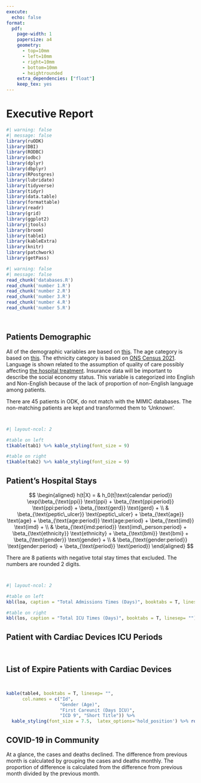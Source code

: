 ```yaml
---
execute:
  echo: false
format: 
  pdf: 
    page-width: 1
    papersize: a4
    geometry:
      - top=10mm
      - left=10mm
      - right=10mm
      - bottom=10mm
      - heightrounded
    extra_dependencies: ["float"]
    keep_tex: yes
---
```


# Executive Report

```r
#| warning: false
#| message: false
library(ruODK)
library(DBI)
library(RODBC)
library(odbc)
library(dplyr)
library(dbplyr)
library(RPostgres)
library(lubridate)
library(tidyverse)
library(tidyr)
library(data.table)
library(formattable)
library(readr)
library(grid)
library(ggplot2)
library(jtools)
library(broom)
library(table1)
library(kableExtra)
library(knitr)
library(patchwork)
library(getPass)
```

```r
#| warning: false
#| message: false
read_chunk('databases.R')
read_chunk('number 1.R')
read_chunk('number 2.R')
read_chunk('number 3.R')
read_chunk('number 4.R')
read_chunk('number 5.R')
```

```r

```

```r

```

## Patients Demographic

All of the demographic variables are based on [this](https://extension.unh.edu/sites/default/files/migrated_unmanaged_files/Resource004765_Rep6784.pdf). The age category is based on [this](https://www.worldometers.info/coronavirus/coronavirus-age-sex-demographics/). The ethnicity category is based on [ONS Census 2021](https://www.ons.gov.uk/peoplepopulationandcommunity/culturalidentity/ethnicity/bulletins/ethnicgroupenglandandwales/census2021). Language is shown related to the assumption of quality of care possibly affecting [the hospital treatment](https://bjgp.org/content/72/714/4). Insurance data will be important to describe the social economy status. This variable is categorized into English and Non-English because of the lack of proportion of non-English language among patients.

There are 45 patients in ODK, do not match with the MIMIC databases. The non-matching patients are kept and transformed them to 'Unknown'.

```r

```

```r

```

```r
#| layout-ncol: 2

#table on left
t1kable(tab1) %>% kable_styling(font_size = 9)

#table on right
t1kable(tab2) %>% kable_styling(font_size = 9)
```

## Patient's Hospital Stays

$$
\begin{aligned}
h(t|X) = & h_0(t|\text{calendar period}) \exp(\beta_{\text{ppi}} \text{ppi} + \beta_{\text{ppi:period}} \text{ppi:period} + \beta_{\text{gerd}} \text{gerd} + \\
& \beta_{\text{peptic\_ulcer}} \text{peptic\_ulcer} + \beta_{\text{age}} \text{age} + \beta_{\text{age:period}} \text{age:period} + \beta_{\text{imd}} \text{imd} + \\
& \beta_{\text{imd:period}} \text{imd\_person:period} + \beta_{\text{ethnicity}} \text{ethnicity} + \beta_{\text{bmi}} \text{bmi} + \beta_{\text{gender}} \text{gender} + \\
& \beta_{\text{gender:period}} \text{gender:period} + \beta_{\text{period}} \text{period})
\end{aligned}
$$

There are 8 patients with negative total stay times that excluded. The numbers are rounded 2 digits.

```r

```

```r

```

```r
#| layout-ncol: 2

#table on left
kbl(loa, caption = "Total Admissions Times (Days)", booktabs = T, linesep= "") %>% kable_styling(font_size = 9) %>% column_spec(1, bold = T) %>% row_spec(c(3,6,9), bold = T, color = "white", background = "#D7261E") 

#table on right
kbl(los, caption = "Total ICU Times (Days)", booktabs = T, linesep= "") %>% kable_styling(font_size = 9) %>% column_spec(1, bold = T) %>% row_spec(c(3,6,9), bold = T, color = "white", background = "#D7261E") 
```

## Patient with Cardiac Devices ICU Periods

```r

```

```r

```

## List of Expire Patients with Cardiac Devices

```r

```

```r

```

```r
kable(table4, booktabs = T, linesep= "",
      col.names = c("Id",
                    "Gender (Age)",
                    "First Careunit (Days ICU)",
                    "ICD 9", "Short Title")) %>%
  kable_styling(font_size = 7.5,  latex_options='hold_position') %>% row_spec(0, font_size=9) %>%  row_spec(0, align = 'c', bold = T)
```

## COVID-19 in Community

At a glance, the cases and deaths declined. The difference from previous month is calculated by grouping the cases and deaths monthly. The proportion of difference is calculated from the difference from previous month divided by the previous month.

```r

```

```r

```
